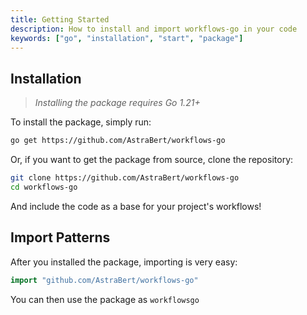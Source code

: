 ```yaml
---
title: Getting Started
description: How to install and import workflows-go in your code
keywords: ["go", "installation", "start", "package"]
---
```


## Installation

> _Installing the package requires Go 1.21+_

To install the package, simply run:

```bash
go get https://github.com/AstraBert/workflows-go
```

Or, if you want to get the package from source, clone the repository:

```bash
git clone https://github.com/AstraBert/workflows-go
cd workflows-go
```

And include the code as a base for your project's workflows!

## Import Patterns

After you installed the package, importing is very easy:

```go
import "github.com/AstraBert/workflows-go"
```

You can then use the package as `workflowsgo`